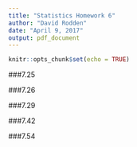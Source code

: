 ```yaml
---
title: "Statistics Homework 6"
author: "David Rodden"
date: "April 9, 2017"
output: pdf_document
---
```


```r
knitr::opts_chunk$set(echo = TRUE)
```

###7.25


###7.26


###7.29


###7.42


###7.54
